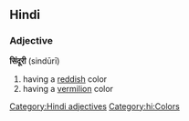 ==Hindi==
===Adjective===
'''सिंदूरी''' (sindūrī)
#having a [[red]]dish color
#having a [[vermilion]] color
[[Category:Hindi adjectives]]
[[Category:hi:Colors]]